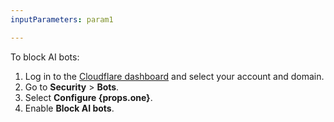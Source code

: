 ```yaml
---
inputParameters: param1

---
```



To block AI bots: 

1. Log in to the [Cloudflare dashboard](https://dash.cloudflare.com/) and select your account and domain.
2. Go to **Security** > **Bots**.
3. Select **Configure {props.one}**.
4. Enable **Block AI bots**.